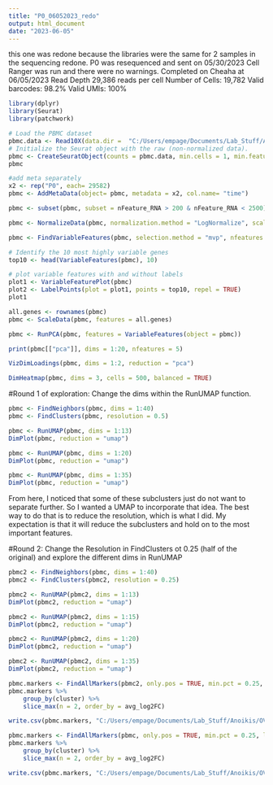 ```yaml
---
title: "P0_06052023_redo"
output: html_document
date: "2023-06-05"
---
```


this one was redone because the libraries were the same for 2 samples in the sequencing redone.
P0 was resequenced and sent on 05/30/2023
Cell Ranger was run and there were no warnings. Completed on Cheaha at 06/05/2023
Read Depth 29,386 reads per cell 
Number of Cells: 19,782
Valid barcodes: 98.2%
Valid UMIs: 100%

```r
library(dplyr)
library(Seurat)
library(patchwork)
```

```r
# Load the PBMC dataset
pbmc.data <- Read10X(data.dir =  "C:/Users/empage/Documents/Lab_Stuff/Anoikis/OV90/Single_Cell/P0_not_multiplexed_redo_06052023/cell_ranger_output/")
# Initialize the Seurat object with the raw (non-normalized data).
pbmc <- CreateSeuratObject(counts = pbmc.data, min.cells = 1, min.features = 200)
pbmc
```

```r
#add meta separately 
x2 <- rep("P0", each= 29582)
pbmc <- AddMetaData(object= pbmc, metadata = x2, col.name= "time")
```

```r
pbmc <- subset(pbmc, subset = nFeature_RNA > 200 & nFeature_RNA < 2500)

pbmc <- NormalizeData(pbmc, normalization.method = "LogNormalize", scale.factor = 10000)
```

```r
pbmc <- FindVariableFeatures(pbmc, selection.method = "mvp", nfeatures = 2000)

# Identify the 10 most highly variable genes
top10 <- head(VariableFeatures(pbmc), 10)

# plot variable features with and without labels
plot1 <- VariableFeaturePlot(pbmc)
plot2 <- LabelPoints(plot = plot1, points = top10, repel = TRUE)
plot1
```

```r
all.genes <- rownames(pbmc)
pbmc <- ScaleData(pbmc, features = all.genes)
```

```r
pbmc <- RunPCA(pbmc, features = VariableFeatures(object = pbmc))
```

```r
print(pbmc[["pca"]], dims = 1:20, nfeatures = 5)
```

```r
VizDimLoadings(pbmc, dims = 1:2, reduction = "pca")
```

```r
DimHeatmap(pbmc, dims = 3, cells = 500, balanced = TRUE)
```

#Round 1 of exploration: Change the dims within the RunUMAP function. 

```r
pbmc <- FindNeighbors(pbmc, dims = 1:40)
pbmc <- FindClusters(pbmc, resolution = 0.5)
```
```r
pbmc <- RunUMAP(pbmc, dims = 1:13)
DimPlot(pbmc, reduction = "umap")
```
```r
pbmc <- RunUMAP(pbmc, dims = 1:20)
DimPlot(pbmc, reduction = "umap")
```
```r
pbmc <- RunUMAP(pbmc, dims = 1:35)
DimPlot(pbmc, reduction = "umap")
```


From here, I noticed that some of these subclusters just do not want to separate further. So I wanted a UMAP to incorporate that idea. The best way to do that is to reduce the resolution, which is what I did. My expectation is that it will reduce the subclusters and hold on to the most important features. 

#Round 2: Change the Resolution in FindClusters ot 0.25 (half of the original) and explore the different dims in RunUMAP 
```r
pbmc2 <- FindNeighbors(pbmc, dims = 1:40)
pbmc2 <- FindClusters(pbmc2, resolution = 0.25)
```


```r
pbmc2 <- RunUMAP(pbmc2, dims = 1:13)
DimPlot(pbmc2, reduction = "umap")
```

```r
pbmc2 <- RunUMAP(pbmc2, dims = 1:15)
DimPlot(pbmc2, reduction = "umap")
```

```r
pbmc2 <- RunUMAP(pbmc2, dims = 1:20)
DimPlot(pbmc2, reduction = "umap")
```

```r
pbmc2 <- RunUMAP(pbmc2, dims = 1:35)
DimPlot(pbmc2, reduction = "umap")
```

```r
pbmc.markers <- FindAllMarkers(pbmc2, only.pos = TRUE, min.pct = 0.25, logfc.threshold = 0.25)
pbmc.markers %>%
    group_by(cluster) %>%
    slice_max(n = 2, order_by = avg_log2FC)

write.csv(pbmc.markers, "C:/Users/empage/Documents/Lab_Stuff/Anoikis/OV90/Single_Cell/P0_not_multiplexed_redo_06052023/P0_genes_subgroups_exploration.csv")
```

 
```r
pbmc.markers <- FindAllMarkers(pbmc, only.pos = TRUE, min.pct = 0.25, logfc.threshold = 0.25)
pbmc.markers %>%
    group_by(cluster) %>%
    slice_max(n = 2, order_by = avg_log2FC)

write.csv(pbmc.markers, "C:/Users/empage/Documents/Lab_Stuff/Anoikis/OV90/Single_Cell/P0_not_multiplexed_redo_06052023/P0_genes_subgroups_exploration_original.csv")
```